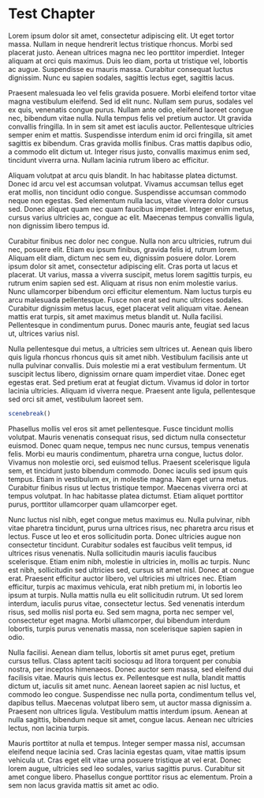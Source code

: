 # Test Chapter

Lorem ipsum dolor sit amet, consectetur adipiscing elit. Ut eget tortor massa. Nullam in neque hendrerit lectus tristique rhoncus. Morbi sed placerat justo. Aenean ultrices magna nec leo porttitor imperdiet. Integer aliquam at orci quis maximus. Duis leo diam, porta ut tristique vel, lobortis ac augue. Suspendisse eu mauris massa. Curabitur consequat luctus dignissim. Nunc eu sapien sodales, sagittis lectus eget, sagittis lacus.

Praesent malesuada leo vel felis gravida posuere. Morbi eleifend tortor vitae magna vestibulum eleifend. Sed id elit nunc. Nullam sem purus, sodales vel ex quis, venenatis congue purus. Nullam ante odio, eleifend laoreet congue nec, bibendum vitae nulla. Nulla tempus felis vel pretium auctor. Ut gravida convallis fringilla. In in sem sit amet est iaculis auctor. Pellentesque ultricies semper enim et mattis. Suspendisse interdum enim id orci fringilla, sit amet sagittis ex bibendum. Cras gravida mollis finibus. Cras mattis dapibus odio, a commodo elit dictum ut. Integer risus justo, convallis maximus enim sed, tincidunt viverra urna. Nullam lacinia rutrum libero ac efficitur.

Aliquam volutpat at arcu quis blandit. In hac habitasse platea dictumst. Donec id arcu vel est accumsan volutpat. Vivamus accumsan tellus eget erat mollis, non tincidunt odio congue. Suspendisse accumsan commodo neque non egestas. Sed elementum nulla lacus, vitae viverra dolor cursus sed. Donec aliquet quam nec quam faucibus imperdiet. Integer enim metus, cursus varius ultricies ac, congue ac elit. Maecenas tempus convallis ligula, non dignissim libero tempus id.

Curabitur finibus nec dolor nec congue. Nulla non arcu ultricies, rutrum dui nec, posuere elit. Etiam eu ipsum finibus, gravida felis id, rutrum lorem. Aliquam elit diam, dictum nec sem eu, dignissim posuere dolor. Lorem ipsum dolor sit amet, consectetur adipiscing elit. Cras porta ut lacus et placerat. Ut varius, massa a viverra suscipit, metus lorem sagittis turpis, eu rutrum enim sapien sed est. Aliquam at risus non enim molestie varius. Nunc ullamcorper bibendum orci efficitur elementum. Nam luctus turpis eu arcu malesuada pellentesque. Fusce non erat sed nunc ultrices sodales. Curabitur dignissim metus lacus, eget placerat velit aliquam vitae. Aenean mattis erat turpis, sit amet maximus metus blandit ut. Nulla facilisi. Pellentesque in condimentum purus. Donec mauris ante, feugiat sed lacus ut, ultrices varius nisl.

Nulla pellentesque dui metus, a ultricies sem ultrices ut. Aenean quis libero quis ligula rhoncus rhoncus quis sit amet nibh. Vestibulum facilisis ante ut nulla pulvinar convallis. Duis molestie mi a erat vestibulum fermentum. Ut suscipit lectus libero, dignissim ornare quam imperdiet vitae. Donec eget egestas erat. Sed pretium erat at feugiat dictum. Vivamus id dolor in tortor lacinia ultricies. Aliquam id viverra neque. Praesent ante ligula, pellentesque sed orci sit amet, vestibulum laoreet sem.
```r
scenebreak()
```
Phasellus mollis vel eros sit amet pellentesque. Fusce tincidunt mollis volutpat. Mauris venenatis consequat risus, sed dictum nulla consectetur euismod. Donec quam neque, tempus nec nunc cursus, tempus venenatis felis. Morbi eu mauris condimentum, pharetra urna congue, luctus dolor. Vivamus non molestie orci, sed euismod tellus. Praesent scelerisque ligula sem, et tincidunt justo bibendum commodo. Donec iaculis sed ipsum quis tempus. Etiam in vestibulum ex, in molestie magna. Nam eget urna metus. Curabitur finibus risus ut lectus tristique tempor. Maecenas viverra orci at tempus volutpat. In hac habitasse platea dictumst. Etiam aliquet porttitor purus, porttitor ullamcorper quam ullamcorper eget.

Nunc luctus nisl nibh, eget congue metus maximus eu. Nulla pulvinar, nibh vitae pharetra tincidunt, purus urna ultrices risus, nec pharetra arcu risus et lectus. Fusce ut leo et eros sollicitudin porta. Donec ultricies augue non consectetur tincidunt. Curabitur sodales est faucibus velit tempus, id ultrices risus venenatis. Nulla sollicitudin mauris iaculis faucibus scelerisque. Etiam enim nibh, molestie in ultricies in, mollis ac turpis. Nunc est nibh, sollicitudin sed ultricies sed, cursus sit amet nisl. Donec at congue erat. Praesent efficitur auctor libero, vel ultricies mi ultrices nec. Etiam efficitur, turpis ac maximus vehicula, erat nibh pretium mi, in lobortis leo ipsum at turpis. Nulla mattis nulla eu elit sollicitudin rutrum. Ut sed lorem interdum, iaculis purus vitae, consectetur lectus. Sed venenatis interdum risus, sed mollis nisl porta eu. Sed sem magna, porta nec semper vel, consectetur eget magna. Morbi ullamcorper, dui bibendum interdum lobortis, turpis purus venenatis massa, non scelerisque sapien sapien in odio.

Nulla facilisi. Aenean diam tellus, lobortis sit amet purus eget, pretium cursus tellus. Class aptent taciti sociosqu ad litora torquent per conubia nostra, per inceptos himenaeos. Donec auctor sem massa, sed eleifend dui facilisis vitae. Mauris quis lectus ex. Pellentesque est nulla, blandit mattis dictum ut, iaculis sit amet nunc. Aenean laoreet sapien ac nisl luctus, et commodo leo congue. Suspendisse nec nulla porta, condimentum tellus vel, dapibus tellus. Maecenas volutpat libero sem, ut auctor massa dignissim a. Praesent non ultrices ligula. Vestibulum mattis interdum ipsum. Aenean at nulla sagittis, bibendum neque sit amet, congue lacus. Aenean nec ultricies lectus, non lacinia turpis.

Mauris porttitor at nulla et tempus. Integer semper massa nisl, accumsan eleifend neque lacinia sed. Cras lacinia egestas quam, vitae mattis ipsum vehicula ut. Cras eget elit vitae urna posuere tristique at vel erat. Donec lorem augue, ultricies sed leo sodales, varius sagittis purus. Curabitur sit amet congue libero. Phasellus congue porttitor risus ac elementum. Proin a sem non lacus gravida mattis sit amet ac odio.
